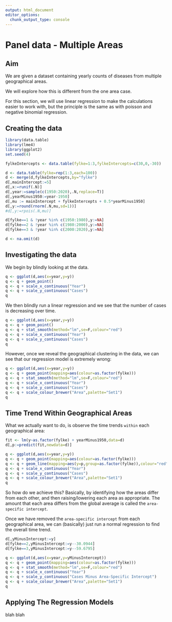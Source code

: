 ```yaml
---
output: html_document
editor_options: 
  chunk_output_type: console
---
```


# Panel data - Multiple Areas

## Aim

We are given a dataset containing yearly counts of diseases from multiple geographical areas.

We will explore how this is different from the one area case. 

For this section, we will use linear regression to make the calculations easier to work with, but the principle is the same as with poisson and negative binomial regression.

## Creating the data

```r
library(data.table)
library(lme4)
library(ggplot2)
set.seed(4)

fylkeIntercepts <- data.table(fylke=1:3,fylkeIntercepts=c(30,0,-30))

d <- data.table(fylke=rep(1:3,each=100))
d <- merge(d,fylkeIntercepts,by="fylke")
d[,mainIntercept:=5]
d[,x:=runif(.N)]
d[,year:=sample(c(1950:2020),.N,replace=T)]
d[,yearMinus1950:=year-1950]
d[,mu := mainIntercept + fylkeIntercepts + 0.5*yearMinus1950]
d[,y:=round(rnorm(.N,mu,sd=1))]
#d[,y:=rpois(.N,mu)]

d[fylke==1 & !year %in% c(1950:1980),y:=NA]
d[fylke==2 & !year %in% c(1980:2000),y:=NA]
d[fylke==3 & !year %in% c(2000:2020),y:=NA]

d <- na.omit(d)
```

\newpage

## Investigating the data

We begin by blindly looking at the data.

```r
q <- ggplot(d,aes(x=year,y=y))
q <- q + geom_point()
q <- q + scale_x_continuous("Year")
q <- q + scale_y_continuous("Cases")
q
```

We then blindly run a linear regression and we see that the number of cases is decreasing over time.

```r
q <- ggplot(d,aes(x=year,y=y))
q <- q + geom_point()
q <- q + stat_smooth(method="lm",se=F,colour="red")
q <- q + scale_x_continuous("Year")
q <- q + scale_y_continuous("Cases")
q
```

However, once we reveal the geographical clustering in the data, we can see that our regression model is extremely wrong: 

```r
q <- ggplot(d,aes(x=year,y=y))
q <- q + geom_point(mapping=aes(colour=as.factor(fylke)))
q <- q + stat_smooth(method="lm",se=F,colour="red")
q <- q + scale_x_continuous("Year")
q <- q + scale_y_continuous("Cases")
q <- q + scale_colour_brewer("Area",palette="Set1")
q
```

## Time Trend Within Geographical Areas

What we actually want to do, is observe the time trends `within` each geographical area:

```r
fit <- lm(y~as.factor(fylke) + yearMinus1950,data=d)
d[,p:=predict(fit,newdata=d)]

q <- ggplot(d,aes(x=year,y=y))
q <- q + geom_point(mapping=aes(colour=as.factor(fylke)))
q <- q + geom_line(mapping=aes(y=p,group=as.factor(fylke)),colour="red")
q <- q + scale_x_continuous("Year")
q <- q + scale_y_continuous("Cases")
q <- q + scale_colour_brewer("Area",palette="Set1")
q
```

So how do we achieve this? Basically, by identifying how the areas differ from each other, and then raising/lowering each area as appropriate. The amount that each area differs from the global average is called the `area-specific intercept`.

Once we have removed the `area-specific intercept` from each geographical area, we can (basically) just run a normal regression to find the overall time trend.

```r
d[,yMinusIntercept:=y]
d[fylke==2,yMinusIntercept:=y--30.0944]
d[fylke==3,yMinusIntercept:=y--59.6795]

q <- ggplot(d,aes(x=year,y=yMinusIntercept))
q <- q + geom_point(mapping=aes(colour=as.factor(fylke)))
q <- q + stat_smooth(method="lm",se=F,colour="red")
q <- q + scale_x_continuous("Year")
q <- q + scale_y_continuous("Cases Minus Area-Specific Intercept")
q <- q + scale_colour_brewer("Area",palette="Set1")
q
```

## Applying The Regression Models

blah blah
